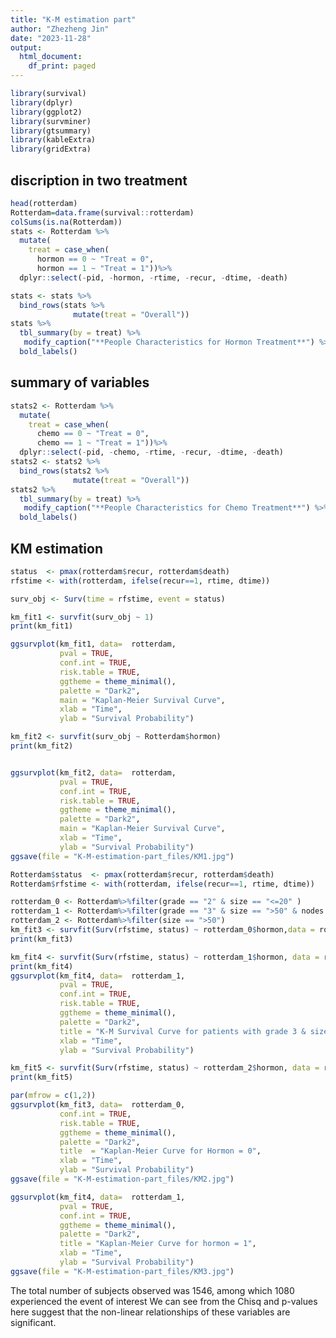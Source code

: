 ```yaml
---
title: "K-M estimation part"
author: "Zhezheng Jin"
date: "2023-11-28"
output:
  html_document:
    df_print: paged
---
```

```r
library(survival)
library(dplyr)
library(ggplot2)
library(survminer)
library(gtsummary)
library(kableExtra)
library(gridExtra)
```

## discription in two treatment

```r
head(rotterdam)
Rotterdam=data.frame(survival::rotterdam)
colSums(is.na(Rotterdam))
stats <- Rotterdam %>% 
  mutate(
    treat = case_when(
      hormon == 0 ~ "Treat = 0",
      hormon == 1 ~ "Treat = 1"))%>% 
  dplyr::select(-pid, -hormon, -rtime, -recur, -dtime, -death)

stats <- stats %>% 
  bind_rows(stats %>% 
              mutate(treat = "Overall"))
stats %>%
  tbl_summary(by = treat) %>% 
   modify_caption("**People Characteristics for Hormon Treatment**") %>%
  bold_labels()
```

## summary of variables

```r
stats2 <- Rotterdam %>% 
  mutate(
    treat = case_when(
      chemo == 0 ~ "Treat = 0",
      chemo == 1 ~ "Treat = 1"))%>% 
  dplyr::select(-pid, -chemo, -rtime, -recur, -dtime, -death)
stats2 <- stats2 %>% 
  bind_rows(stats2 %>% 
              mutate(treat = "Overall"))
stats2 %>%
  tbl_summary(by = treat) %>% 
   modify_caption("**People Characteristics for Chemo Treatment**") %>%
  bold_labels()
```

## KM estimation

```r
status  <- pmax(rotterdam$recur, rotterdam$death)
rfstime <- with(rotterdam, ifelse(recur==1, rtime, dtime))

surv_obj <- Surv(time = rfstime, event = status)

km_fit1 <- survfit(surv_obj ~ 1)
print(km_fit1)

ggsurvplot(km_fit1, data=  rotterdam,                  
           pval = TRUE,                
           conf.int = TRUE,           
           risk.table = TRUE,          
           ggtheme = theme_minimal(),  
           palette = "Dark2",         
           main = "Kaplan-Meier Survival Curve", 
           xlab = "Time",              
           ylab = "Survival Probability") 
```


```r
km_fit2 <- survfit(surv_obj ~ Rotterdam$hormon)
print(km_fit2)


ggsurvplot(km_fit2, data=  rotterdam,                  
           pval = TRUE,                
           conf.int = TRUE, 
           risk.table = TRUE,
           ggtheme = theme_minimal(),  
           palette = "Dark2",         
           main = "Kaplan-Meier Survival Curve", 
           xlab = "Time",              
           ylab = "Survival Probability") 
ggsave(file = "K-M-estimation-part_files/KM1.jpg")
```


```r
Rotterdam$status  <- pmax(rotterdam$recur, rotterdam$death)
Rotterdam$rfstime <- with(rotterdam, ifelse(recur==1, rtime, dtime))

rotterdam_0 <- Rotterdam%>%filter(grade == "2" & size == "<=20" )
rotterdam_1 <- Rotterdam%>%filter(grade == "3" & size == ">50" & nodes >=5)
rotterdam_2 <- Rotterdam%>%filter(size == ">50")
km_fit3 <- survfit(Surv(rfstime, status) ~ rotterdam_0$hormon,data = rotterdam_0)
print(km_fit3)

km_fit4 <- survfit(Surv(rfstime, status) ~ rotterdam_1$hormon, data = rotterdam_1)
print(km_fit4)
ggsurvplot(km_fit4, data=  rotterdam_1,                  
           pval = TRUE,                
           conf.int = TRUE, 
           risk.table = TRUE,
           ggtheme = theme_minimal(),  
           palette = "Dark2",         
           title = "K-M Survival Curve for patients with grade 3 & size > 50 and # of nodes > 5", 
           xlab = "Time",              
           ylab = "Survival Probability") 

km_fit5 <- survfit(Surv(rfstime, status) ~ rotterdam_2$hormon, data = rotterdam_2)
print(km_fit5)
```

```r
par(mfrow = c(1,2))
ggsurvplot(km_fit3, data=  rotterdam_0,                  
           conf.int = TRUE,  
           risk.table = TRUE,
           ggtheme = theme_minimal(),  
           palette = "Dark2",         
           title  = "Kaplan-Meier Curve for Hormon = 0", 
           xlab = "Time",              
           ylab = "Survival Probability") 
ggsave(file = "K-M-estimation-part_files/KM2.jpg")

ggsurvplot(km_fit4, data=  rotterdam_1,                  
           pval = TRUE,                
           conf.int = TRUE,
           ggtheme = theme_minimal(),  
           palette = "Dark2",         
           title = "Kaplan-Meier Curve for hormon = 1", 
           xlab = "Time",              
           ylab = "Survival Probability") 
ggsave(file = "K-M-estimation-part_files/KM3.jpg")
```

The total number of subjects observed was 1546, among which 1080 experienced the event of interest
We can see from the Chisq and p-values here suggest that the non-linear relationships of these variables are significant. 